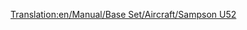[[Translation:en/Manual/Base Set/Aircraft/Sampson U52]]



{{de/Manual/Base Set/Aircraft/Flugzeug|Name=Sampson U52
|Image=[[File:en/Manual/Base Set/Aircraft/JunkersJU52.png|Sampson U52]]
|Kosten=28,710 (57.420)
|Geschwindigkeit=473 kph (296 MPH)
|Jährlich=2,390 (4.780)
|Erschienen=1928
|Lebensdauer=20
|Kapazität=25 Passagiere & 4 Säcke Post
|
|Beschreibung=Der Sampson U52 ist das erste Flugzeug im Spiel und ist deswegen relativ klein, aber teuer.
|Entsprechend=[http://de.wikipedia.org/wiki/Junkers_Ju_52/3m Junkers Ju 52]
}}